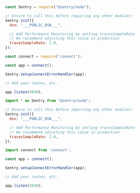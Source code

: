 <SignInNote />

```javascript {tabTitle:CommonJS}
const Sentry = require("@sentry/node");

// Ensure to call this before requiring any other modules!
Sentry.init({
  dsn: "___PUBLIC_DSN___",

  // Add Performance Monitoring by setting tracesSampleRate
  // We recommend adjusting this value in production
  tracesSampleRate: 1.0,
});

const connect = require('connect');

const app = connect();

Sentry.setupConnectErrorHandler(app);

// Add your routes, etc.

app.listen(3030);
```

```javascript {tabTitle:ESM}
import * as Sentry from "@sentry/node";

// Ensure to call this before importing any other modules!
Sentry.init({
  dsn: "___PUBLIC_DSN___",

  // Add Performance Monitoring by setting tracesSampleRate
  // We recommend adjusting this value in production
  tracesSampleRate: 1.0,
});

import connect from 'connect';

const app = connect();

Sentry.setupConnectErrorHandler(app);

// Add your routes, etc.

app.listen(3030);
```
